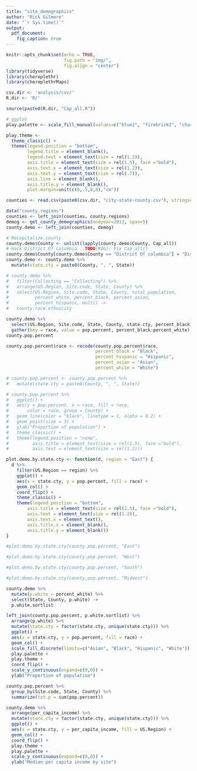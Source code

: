 ```yaml
---
title: "site_demographics"
author: "Rick Gilmore"
date: "`r Sys.time()`"
output: 
  pdf_document:
    fig_caption: true
---
```


```r
knitr::opts_chunk$set(echo = TRUE,
                      fig.path = "img/",
                      fig.align = "center")
library(tidyverse)
library(choroplethr)
library(choroplethrMaps)

csv.dir <- 'analysis/csv/'
R.dir <- 'R/'

source(paste0(R.dir, "Cap_all.R"))

# ggplot
play.palette <- scale_fill_manual(values=c("blue2", "firebrick2", "chartreuse2", "darkorchid2"))

play.theme <-   
  theme_classic() +
  theme(legend.position = "bottom",
        legend.title = element_blank(),
        legend.text = element_text(size = rel(1.2)),
        axis.title = element_text(size = rel(1.5), face ="bold"),
        axis.text.x = element_text(size = rel(1.2)),
        axis.text.y = element_text(size = rel(.7)),
        axis.line = element_blank(),
        axis.title.y = element_blank(),
        plot.margin=unit(c(0,.5,0,0),"cm"))
```

```r
counties <- read.csv(paste0(csv.dir, "city-state-county.csv"), stringsAsFactors = FALSE)

data("county.regions")
counties <- left_join(counties, county.regions)
demog <- get_county_demographics(endyear=2013, span=5)
county.demo <- left_join(counties, demog)

# Recapitalize county
county.demo$County <- unlist(lapply(county.demo$County, Cap_all))
# Hack District Of columbia...TODO(ROG): Fix Cap_all()
county.demo$County[county.demo$County == "District Of columbia"] = "District of Columbia"
county.demo <- county.demo %>%
  mutate(state.cty = paste0(County, ", ", State)) 
```

```r
# county.demo %>%
#   filter(Collecting == "Collecting") %>%
#   arrange(US.Region, Site.code, State, County) %>%
#   select(US.Region, Site.code, State, County, total_population,
#          percent_white, percent_black, percent_asian,
#          percent_hispanic, multi) ->
#   county.race.ethnicity
```

```r
county.demo %>%
  select(US.Region, Site.code, State, County, state.cty, percent_black, percent_hispanic, percent_asian, percent_white) %>%
  gather(key = race, value = pop.percent, percent_black:percent_white) ->
county.pop.percent

county.pop.percent$race <- recode(county.pop.percent$race, 
                                  percent_black = "Black", 
                                  percent_hispanic = "Hispanic",
                                  percent_asian = "Asian",
                                  percent_white = "White")

# county.pop.percent <- county.pop.percent %>%
#   mutate(state.cty = paste0(County, ", ", State)) 
```

```r
# county.pop.percent %>%
#   ggplot() +
#   aes(y = pop.percent, x = race, fill = race, 
#       color = race, group = County) +
#   geom_line(color = "black", linetype = 1, alpha = 0.2) +
#   geom_point(size = 3) +
#   ylab("Proportion of population") +
#   theme_classic() +
#   theme(legend.position = "none",
#         axis.title = element_text(size = rel(1.5), face ="bold"),
#         axis.text = element_text(size = rel(1.2)))
```

```r
plot.demo.by.state.cty <- function(d, region = "East") {
  d %>%
    filter(US.Region == region) %>%
    ggplot() +
    aes(x = state.cty, y = pop.percent, fill = race) +
    geom_col() +
    coord_flip() +
    theme_classic() +
    theme(legend.position = "bottom",
        axis.title = element_text(size = rel(1.5), face ="bold"),
        axis.text = element_text(size = rel(1.2)),
        axis.text.x = element_text(),
        axis.title.x = element_blank(),
        axis.title.y = element_blank())  
}
```

```r
#plot.demo.by.state.cty(county.pop.percent, "East")
```

```r
#plot.demo.by.state.cty(county.pop.percent, "West")
```

```r
#plot.demo.by.state.cty(county.pop.percent, "South")
```

```r
#plot.demo.by.state.cty(county.pop.percent, "Midwest")
```

```r
county.demo %>%
  mutate(p.white = percent_white) %>%
  select(State, County, p.white) ->
  p.white.sortlist

left_join(county.pop.percent, p.white.sortlist) %>%
  arrange(p.white) %>%
  mutate(state.cty = factor(state.cty, unique(state.cty))) %>%
  ggplot() +
  aes(x = state.cty, y = pop.percent, fill = race) +
  geom_col() +
  scale_fill_discrete(limits=c("Asian", "Black", "Hispanic", "White")) +
  play.palette +
  play.theme +
  coord_flip() +
  scale_y_continuous(expand=c(0,0)) +
  ylab("Proportion of population")
```

```r
county.pop.percent %>%
  group_by(Site.code, State, County) %>%
  summarize(tot.p = sum(pop.percent))
```

```r
county.demo %>%
  arrange(per_capita_income) %>%
  mutate(state.cty = factor(state.cty, unique(state.cty))) %>%
  ggplot() +
  aes(x = state.cty, y = per_capita_income, fill = US.Region) +
  geom_col() +
  coord_flip() +
  play.theme +
  play.palette +
  scale_y_continuous(expand=c(0,0)) +
  ylab("Median per capita income by site")
```

